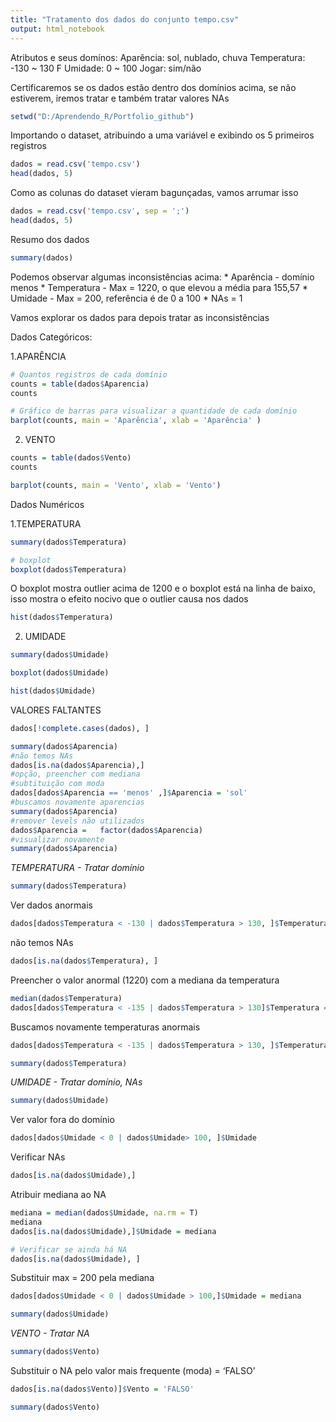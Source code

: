 ```yaml
---
title: "Tratamento dos dados do conjunto tempo.csv"
output: html_notebook
---
```



Atributos e seus domínos: Aparência: sol, nublado, chuva Temperatura: -130 ~ 130 F Umidade: 0 ~ 100 Jogar: sim/não

Certificaremos se os dados estão dentro dos domínios acima, se não estiverem, iremos tratar e também tratar valores NAs


```r
setwd("D:/Aprendendo_R/Portfolio_github")
```


Importando o dataset, atribuindo a uma variável e exibindo os 5 primeiros registros
```r
dados = read.csv('tempo.csv')
head(dados, 5)
```

Como as colunas do dataset vieram bagunçadas, vamos arrumar isso
```r
dados = read.csv('tempo.csv', sep = ';')
head(dados, 5)
```

Resumo dos dados
```r
summary(dados)
```

Podemos observar algumas inconsistências acima:
* Aparência - domínio menos
* Temperatura - Max = 1220, o que elevou a média para 155,57
* Umidade - Max = 200, referência é de 0 a 100
* NAs = 1


Vamos explorar os dados para depois tratar as inconsistências


Dados Categóricos:

1.APARÊNCIA

```r
# Quantos registros de cada domínio
counts = table(dados$Aparencia)
counts
```
```r
# Gráfico de barras para visualizar a quantidade de cada domínio
barplot(counts, main = 'Aparência', xlab = 'Aparência' )
```

2. VENTO
```r
counts = table(dados$Vento)
counts
```
```r
barplot(counts, main = 'Vento', xlab = 'Vento')

```

Dados Numéricos

1.TEMPERATURA
```r
summary(dados$Temperatura)
```

```r
# boxplot
boxplot(dados$Temperatura)
```

O boxplot mostra outlier acima de 1200 e o boxplot está na linha de baixo, isso mostra o efeito nocivo que o outlier causa nos dados


```r
hist(dados$Temperatura)
```


2. UMIDADE
```r
summary(dados$Umidade)
```

```r
boxplot(dados$Umidade)
```

```r
hist(dados$Umidade)
```


VALORES FALTANTES
```r
dados[!complete.cases(dados), ]
```

```r
summary(dados$Aparencia)
#não temos NAs
dados[is.na(dados$Aparencia),]
#opção, preencher com mediana
#subtituição com moda
dados[dados$Aparencia == 'menos' ,]$Aparencia = 'sol' 
#buscamos novamente aparencias
summary(dados$Aparencia)
#remover levels não utilizados
dados$Aparencia =   factor(dados$Aparencia)
#visualizar novamente
summary(dados$Aparencia)
```
*TEMPERATURA - Tratar domínio*

```r
summary(dados$Temperatura)
```

Ver dados anormais
```r
dados[dados$Temperatura < -130 | dados$Temperatura > 130, ]$Temperatura
```

não temos NAs
```r
dados[is.na(dados$Temperatura), ]
```

Preencher o valor anormal (1220) com a mediana da temperatura
```r
median(dados$Temperatura)
dados[dados$Temperatura < -135 | dados$Temperatura > 130]$Temperatura = median(dados$Temperatura)

```


Buscamos novamente temperaturas anormais
```r
dados[dados$Temperatura < -135 | dados$Temperatura > 130, ]$Temperatura
```

```r
summary(dados$Temperatura)
```



*UMIDADE - Tratar domínio, NAs*
```r
summary(dados$Umidade)
```


Ver valor fora do domínio
```r
dados[dados$Umidade < 0 | dados$Umidade> 100, ]$Umidade
```
Verificar NAs
```r
dados[is.na(dados$Umidade),]
```

Atribuir mediana ao NA
```r
mediana = median(dados$Umidade, na.rm = T)
mediana
dados[is.na(dados$Umidade),]$Umidade = mediana
```

```r
# Verificar se ainda há NA
dados[is.na(dados$Umidade), ]
```

Substituir max = 200 pela mediana
```r
dados[dados$Umidade < 0 | dados$Umidade > 100,]$Umidade = mediana
```


```r
summary(dados$Umidade)
```


*VENTO - Tratar NA*
```r
summary(dados$Vento)
```

Substituir o NA pelo valor mais frequente (moda) = 'FALSO'
```r
dados[is.na(dados$Vento)]$Vento = 'FALSO'
```

```r
summary(dados$Vento)
```

















